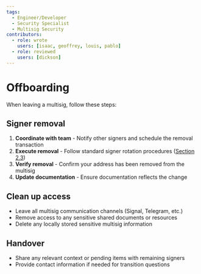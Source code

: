 ```yaml
---
tags:
  - Engineer/Developer
  - Security Specialist
  - Multisig Security
contributors:
  - role: wrote
    users: [isaac, geoffrey, louis, pablo]
  - role: reviewed
    users: [dickson]
---
```



<TagProvider>
<TagFilter />

# Offboarding

<TagList tags={frontmatter.tags} />
<AttributionList contributors={frontmatter.contributors} />

When leaving a multisig, follow these steps:

## Signer removal

1. **Coordinate with team** - Notify other signers and schedule the removal transaction
2. **Execute removal** - Follow standard signer rotation procedures ([Section 2.3](/multisig-for-protocols/general-rules#signer-rotation))
3. **Verify removal** - Confirm your address has been removed from the multisig
4. **Update documentation** - Ensure documentation reflects the change

## Clean up access

- Leave all multisig communication channels (Signal, Telegram, etc.)
- Remove access to any sensitive shared documents or resources
- Delete any locally stored sensitive multisig information

## Handover

- Share any relevant context or pending items with remaining signers
- Provide contact information if needed for transition questions


</TagProvider>
<ContributeFooter />